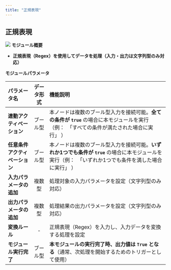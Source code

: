 ```yaml
---
title: "正規表現"
---
```


## 正規表現

<img
  src="/images/30.png"
/>
**モジュール概要**

* **正規表現（Regex）を使用してデータを処理（入力・出力は文字列型のみ対応）**

**モジュールパラメータ**

| パラメータ名            | データ形式 | 機能説明                                                                                            |
| :------------------------------ | :------: | :-------------------------------------------------- |
| **連動アクティベーション**   | ブール型  | 本ノードは複数のブール型入力を接続可能。**全ての条件が `true`&#x20;**&#x20;の場合に本モジュールを実行（例：　「すべての条件が満たされた場合に実行」 ）         |
| **任意条件アクティベーション** | ブール型  | 本ノードは複数のブール型入力を接続可能。**いずれか1つでも条件が `true`&#x20;**&#x306E;場合に本モジュールを実行（例：　「いずれか1つでも条件を満した場合に実行」 ） |
| **入力パラメータの追加**    | 複数型   | 処理対象の入力パラメータを設定（文字列型のみ対応）                                                                       |
| **出力パラメータの追加**    | 複数型   | 処理結果の出力パラメータを設定（文字列型のみ対応）                                                                       |
| **変換ルール**         | -     | 正規表現（Regex）を入力し、入力データを変換する処理を設定                                                                 |
| **モジュール実行完了**     | ブール型  | **本モジュールの実行完了時、出力値は `True` となる**（通常、次処理を開始するためのトリガーとして使用）                                       |

